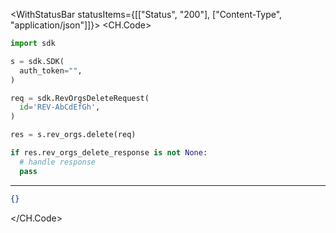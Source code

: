

<WithStatusBar statusItems={[["Status", "200"], ["Content-Type", "application/json"]]}>
  <CH.Code>
  ```python Delete.py
  import sdk

s = sdk.SDK(
    auth_token="",
)

req = sdk.RevOrgsDeleteRequest(
    id='REV-AbCdEfGh',
)

res = s.rev_orgs.delete(req)

if res.rev_orgs_delete_response is not None:
    # handle response
    pass
  ```
  ---

  ```json Example Response
  {}
  ```
  </CH.Code>
</WithStatusBar>
